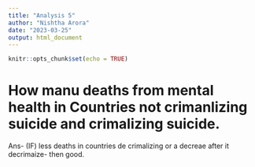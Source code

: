 ```yaml
---
title: "Analysis 5"
author: "Nishtha Arora"
date: "2023-03-25"
output: html_document
---
```


```r
knitr::opts_chunk$set(echo = TRUE)
```

# How manu deaths from mental health in Countries not crimanlizing suicide and crimalizing suicide.

Ans- (IF) less deaths in countries de crimalizing or a decreae after it decrimaize- then good.

